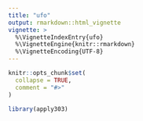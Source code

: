 ```yaml
---
title: "ufo"
output: rmarkdown::html_vignette
vignette: >
  %\VignetteIndexEntry{ufo}
  %\VignetteEngine{knitr::rmarkdown}
  %\VignetteEncoding{UTF-8}
---
```


```r
knitr::opts_chunk$set(
  collapse = TRUE,
  comment = "#>"
)
```

```r
library(apply303)
```
